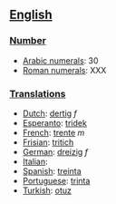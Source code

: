 == [[English]] ==

=== [[Number]] ===

*[[w:Arabic Numerals|Arabic numerals]]: 30
*[[w:Roman numerals|Roman numerals]]: XXX

=== [[Translations]] ===

*[[Dutch]]: [[dertig]] ''f''
*[[Esperanto]]: [[tridek]]
*[[French]]: [[trente]] ''m''
*[[Frisian]]: [[tritich]]
*[[German]]: [[dreizig]] ''f''
*[[Italian]]:
*[[Spanish]]: [[treinta]]
*[[Portuguese]]: [[trinta]]
*[[Turkish]]: [[otuz]]